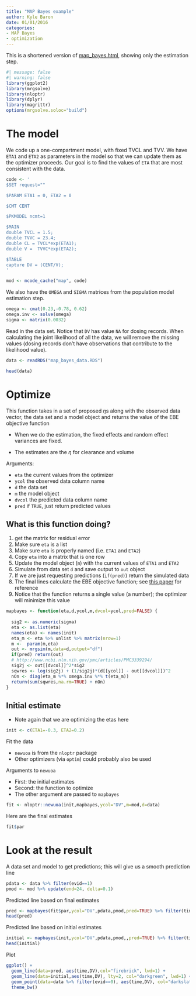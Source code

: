 ```yaml
---
title: "MAP Bayes example"
author: Kyle Baron
date: 01/01/2016
categories: 
- MAP Bayes
- optimization
---
```


This is a shortened version of [map_bayes.html](map_bayes.html), showing only 
the estimation step.


```r
#| message: false
#| warning: false
library(ggplot2)
library(mrgsolve)
library(nloptr)
library(dplyr)
library(magrittr)
options(mrgsolve.soloc="build")
```



# The model

We code up a one-compartment model, with fixed TVCL and TVV.  We have `ETA1`
and `ETA2` as parameters in the model so that we can update them as the optimizer
proceeds.  Our goal is to find the values of `ETA` that are most consistent with 
the data.


```r
code <- '
$SET request=""

$PARAM ETA1 = 0, ETA2 = 0

$CMT CENT

$PKMODEL ncmt=1

$MAIN
double TVCL = 1.5;
double TVVC = 23.4;
double CL = TVCL*exp(ETA1);
double V =  TVVC*exp(ETA2);

$TABLE 
capture DV = (CENT/V);
'

mod <- mcode_cache("map", code)
```

We also have the `OMEGA` and `SIGMA` matrices from the population model estimation
step. 

```r
omega <- cmat(0.23,-0.78, 0.62)
omega.inv <- solve(omega)
sigma <- matrix(0.0032)
```


Read in the data set.  Notice that `DV` has value `NA` for dosing records.  When
calculating the joint likelihood of all the data, we will remove the missing 
values (dosing records don't have observations that contribute to the likelihood
value).

```r
data <- readRDS("map_bayes_data.RDS")

head(data)
```


# Optimize

This function takes in a set of proposed $\eta$s along with 
the observed data vector, the data set and a model object and returns
the value of the EBE objective function

* When we do the estimation, the fixed effects and random effect
variances are fixed.  

* The estimates are the $\eta$ for clearance and volume

Arguments: 

* `eta` the current values from the optimizer
* `ycol` the observed data column name
* `d` the data set
* `m` the model object
* `dvcol` the predicted data column name
* `pred` if `TRUE`, just return predicted values


## What is this function doing?

1. get the matrix for residual error
1. Make sure `eta` is a list
1. Make sure `eta` is properly named (i.e. `ETA1` and `ETA2`)
1. Copy `eta` into a matrix that is one row
1. Update the model object (`m`) with the current values of `ETA1` and `ETA2`
1. Simulate from data set `d` and save output to `out` object
1. If we are just requesting predictions (`if(pred)`) return the simulated data
1. The final lines calculate the EBE objective function; see [this paper](http://www.ncbi.nlm.nih.gov/pmc/articles/PMC3339294/) for reference
1. Notice that the function returns a single value (a number); the optimizer
will minimize this value

```r
mapbayes <- function(eta,d,ycol,m,dvcol=ycol,pred=FALSE) {
    
  sig2 <- as.numeric(sigma)
  eta <- as.list(eta)
  names(eta) <- names(init)
  eta_m <- eta %>% unlist %>% matrix(nrow=1)
  m <-  param(m,eta)
  out <- mrgsim(m,data=d,output="df")
  if(pred) return(out)
  # http://www.ncbi.nlm.nih.gov/pmc/articles/PMC3339294/
  sig2j <- out[[dvcol]]^2*sig2
  sqwres <- log(sig2j) + (1/sig2j)*(d[[ycol]] - out[[dvcol]])^2
  nOn <- diag(eta_m %*% omega.inv %*% t(eta_m))
  return(sum(sqwres,na.rm=TRUE) + nOn)
}
```


## Initial estimate

* Note again that we are optimizing the etas here

```r
init <- c(ETA1=-0.3, ETA2=0.2)
```

Fit the data

* `newuoa` is from the `nloptr` package
* Other optimizers (via `optim`) could probably also be used

Arguments to `newuoa`

* First: the initial estimates
* Second: the function to optimize
* The other argument are passed to `mapbayes`

```r
fit <- nloptr::newuoa(init,mapbayes,ycol="DV",m=mod,d=data)
```


Here are the final estimates
```r
fit$par
```


# Look at the result

A data set and model to get predictions; this will 
give us a smooth prediction line

```r
pdata <- data %>% filter(evid==1)
pmod <- mod %>% update(end=24, delta=0.1) 
```

Predicted line based on final estimates
```r
pred <- mapbayes(fit$par,ycol="DV",pdata,pmod,pred=TRUE) %>% filter(time > 0)
head(pred)
```

Predicted line based on initial estimates
```r
initial <- mapbayes(init,ycol="DV",pdata,pmod,,pred=TRUE) %>% filter(time > 0)
head(initial)

```


Plot
```r
ggplot() + 
  geom_line(data=pred, aes(time,DV),col="firebrick", lwd=1) + 
  geom_line(data=initial,aes(time,DV), lty=2, col="darkgreen", lwd=1) + 
  geom_point(data=data %>% filter(evid==0), aes(time,DV), col="darkslateblue",size=3) + 
  theme_bw()
```
